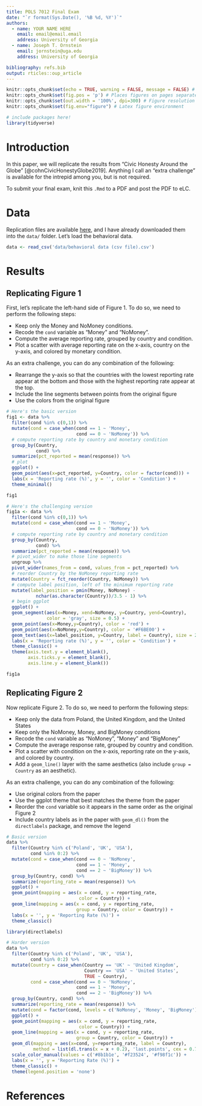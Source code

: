 ```yaml
---
title: POLS 7012 Final Exam
date: "`r format(Sys.Date(), '%B %d, %Y')`"
authors:
  - name: YOUR NAME HERE
    email: email@email.email
    address: University of Georgia
  - name: Joseph T. Ornstein
    email: jornstein@uga.edu
    address: University of Georgia

bibliography: refs.bib
output: rticles::oup_article
---
```


```r
knitr::opts_chunk$set(echo = TRUE, warning = FALSE, message = FALSE) # show the code, but not the warnings/errors
knitr::opts_chunk$set(fig.pos = 'p') # Places figures on pages separate from text
knitr::opts_chunk$set(out.width = '100%', dpi=300) # Figure resolution and size
knitr::opts_chunk$set(fig.env="figure") # Latex figure environment

# include packages here!
library(tidyverse)
```

# Introduction

In this paper, we will replicate the results from "Civic Honesty Around the Globe" [@cohnCivicHonestyGlobe2019]. Anything I call an "extra challenge" is available for the intrepid among you, but is not required.

To submit your final exam, knit this `.Rmd` to a PDF and post the PDF to eLC.


# Data

Replication files are available [here](https://dataverse.harvard.edu/dataverse/honesty), and I have already downloaded them into the `data/` folder. Let's load the behavioral data.

```r
data <- read_csv('data/behavioral data (csv file).csv')
```


# Results


## Replicating Figure 1

First, let's replicate the left-hand side of Figure 1. To do so, we need to perform the following steps:

- Keep only the Money and NoMoney conditions.
- Recode the `cond` variable as "Money" and "NoMoney".
- Compute the average reporting rate, grouped by country and condition.
- Plot a scatter with average reporting rate on the x-axis, country on the y-axis, and colored by monetary condition.  

As an extra challenge, you can do any combination of the following:

- Rearrange the y-axis so that the countries with the lowest reporting rate appear at the bottom and those with the highest reporting rate appear at the top.
- Include the line segments between points from the original figure
- Use the colors from the original figure

```r

# Here's the basic version
fig1 <- data %>% 
  filter(cond %in% c(0,1)) %>% 
  mutate(cond = case_when(cond == 1 ~ 'Money', 
                          cond == 0 ~ 'NoMoney')) %>% 
  # compute reporting rate by country and monetary condition
  group_by(Country,
           cond) %>% 
  summarize(pct_reported = mean(response)) %>%
  # plot
  ggplot() +
  geom_point(aes(x=pct_reported, y=Country, color = factor(cond))) +
  labs(x = 'Reporting rate (%)', y = '', color = 'Condition') +
  theme_minimal()

fig1

# Here's the challenging version
fig1a <- data %>% 
  filter(cond %in% c(0,1)) %>% 
  mutate(cond = case_when(cond == 1 ~ 'Money', 
                          cond == 0 ~ 'NoMoney')) %>% 
  # compute reporting rate by country and monetary condition
  group_by(Country,
           cond) %>% 
  summarize(pct_reported = mean(response)) %>%
  # pivot_wider to make those line segments
  ungroup %>% 
  pivot_wider(names_from = cond, values_from = pct_reported) %>% 
  # reorder Country by the NoMoney reporting rate 
  mutate(Country = fct_reorder(Country, NoMoney)) %>% 
  # compute label position, left of the minimum reporting rate
  mutate(label_position = pmin(Money, NoMoney) -
           nchar(as.character(Country))/3.5 - 1) %>% 
  # begin ggplot
  ggplot() +
  geom_segment(aes(x=Money, xend=NoMoney, y=Country, yend=Country),
               color = 'gray', size = 0.5) + 
  geom_point(aes(x=Money,y=Country), color = 'red') +
  geom_point(aes(x=NoMoney,y=Country), color = '#F6BE00') +
  geom_text(aes(x=label_position, y=Country, label = Country), size = 2) +
  labs(x = 'Reporting rate (%)', y = '', color = 'Condition') +
  theme_classic() +
  theme(axis.text.y = element_blank(),
        axis.ticks.y = element_blank(),
        axis.line.y = element_blank())

fig1a
```


## Replicating Figure 2

Now replicate Figure 2. To do so, we need to perform the following steps:

- Keep only the data from Poland, the United Kingdom, and the United States
- Keep only the NoMoney, Money, and BigMoney conditions
- Recode the `cond` variable as "NoMoney", "Money" and "BigMoney"
- Compute the average response rate, grouped by country and condition.
- Plot a scatter with condition on the x-axis, reporting rate on the y-axis, and colored by country.
- Add a `geom_line()` layer with the same aesthetics (also include `group = Country` as an aesthetic).

As an extra challenge, you can do any combination of the following:

- Use original colors from the paper
- Use the ggplot theme that best matches the theme from the paper
- Reorder the `cond` variable so it appears in the same order as the original Figure 2
- Include country labels as in the paper with `geom_dl()` from the `directlabels` package, and remove the legend


```r

# Basic version
data %>% 
  filter(Country %in% c('Poland', 'UK', 'USA'),
         cond %in% 0:2) %>% 
  mutate(cond = case_when(cond == 0 ~ 'NoMoney',
                          cond == 1 ~ 'Money',
                          cond == 2 ~ 'BigMoney')) %>% 
  group_by(Country, cond) %>% 
  summarize(reporting_rate = mean(response)) %>% 
  ggplot() + 
  geom_point(mapping = aes(x = cond, y = reporting_rate,
                           color = Country)) + 
  geom_line(mapping = aes(x = cond, y = reporting_rate,
                          group = Country, color = Country)) + 
  labs(x = '', y = 'Reporting Rate (%)') +
  theme_classic()

library(directlabels)

# Harder version
data %>% 
  filter(Country %in% c('Poland', 'UK', 'USA'),
         cond %in% 0:2) %>% 
  mutate(Country = case_when(Country == 'UK' ~ 'United Kingdom',
                             Country == 'USA' ~ 'United States',
                             TRUE ~ Country),
         cond = case_when(cond == 0 ~ 'NoMoney',
                          cond == 1 ~ 'Money',
                          cond == 2 ~ 'BigMoney')) %>% 
  group_by(Country, cond) %>% 
  summarize(reporting_rate = mean(response)) %>% 
  mutate(cond = factor(cond, levels = c('NoMoney', 'Money', 'BigMoney'))) %>% 
  ggplot() + 
  geom_point(mapping = aes(x = cond, y = reporting_rate,
                           color = Country)) + 
  geom_line(mapping = aes(x = cond, y = reporting_rate,
                          group = Country, color = Country)) + 
  geom_dl(mapping = aes(x=cond, y=reporting_rate, label = Country),
          method = list(dl.trans(x = x + 0.2), 'last.points', cex = 0.75)) +
  scale_color_manual(values = c('#8b1b1e', '#f23524', '#f98f1c')) +
  labs(x = '', y = 'Reporting Rate (%)') +
  theme_classic() +
  theme(legend.position = 'none')
```

# References


